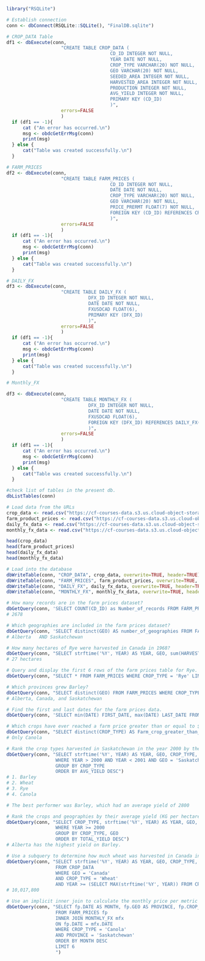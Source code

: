 ```r
library("RSQLite")
```

```r
# Establish connection
conn <- dbConnect(RSQLite::SQLite(), "FinalDB.sqlite")
```

```r
# CROP_DATA Table
df1 <- dbExecute(conn, 
                    "CREATE TABLE CROP_DATA (
                                      CD_ID INTEGER NOT NULL,
                                      YEAR DATE NOT NULL,
                                      CROP_TYPE VARCHAR(20) NOT NULL,
                                      GEO VARCHAR(20) NOT NULL,
                                      SEEDED_AREA INTEGER NOT NULL,
                                      HARVESTED_AREA INTEGER NOT NULL,
                                      PRODUCTION INTEGER NOT NULL,
                                      AVG_YIELD INTEGER NOT NULL,
                                      PRIMARY KEY (CD_ID)
                                      )",
                    errors=FALSE
                    )
  if (df1 == -1){
      cat ("An error has occurred.\n")
      msg <- obdcGetErrMsg(conn)
      print(msg)
  } else {
      cat("Table was created successfully.\n")
  }

```

```r
# FARM_PRICES
df2 <- dbExecute(conn, 
                    "CREATE TABLE FARM_PRICES (
                                      CD_ID INTEGER NOT NULL,
                                      DATE DATE NOT NULL,
                                      CROP_TYPE VARCHAR(20) NOT NULL,
                                      GEO VARCHAR(20) NOT NULL,
                                      PRICE_PRERMT FLOAT(7) NOT NULL,
                                      FOREIGN KEY (CD_ID) REFERENCES CROP_DATA(CD_ID)
                                      )",
                    errors=FALSE
                    )
  if (df1 == -1){
      cat ("An error has occurred.\n")
      msg <- obdcGetErrMsg(conn)
      print(msg)
  } else {
      cat("Table was created successfully.\n")
  }

```

```r
# DAILY_FX
df3 <- dbExecute(conn, 
                    "CREATE TABLE DAILY_FX (
                              DFX_ID INTEGER NOT NULL,
                              DATE DATE NOT NULL,
                              FXUSDCAD FLOAT(6),
                              PRIMARY KEY (DFX_ID)
                              )", 
                    errors=FALSE
                    )
  if (df1 == -1){
      cat ("An error has occurred.\n")
      msg <- obdcGetErrMsg(conn)
      print(msg)
  } else {
      cat("Table was created successfully.\n")
  }
```

```r
# Monthly_FX

df3 <- dbExecute(conn, 
                    "CREATE TABLE MONTHLY_FX (
                              DFX_ID INTEGER NOT NULL,
                              DATE DATE NOT NULL,
                              FXUSDCAD FLOAT(6),
                              FOREIGN KEY (DFX_ID) REFERENCES DAILY_FX(DFX_ID)
                              )", 
                    errors=FALSE
                    )
  if (df1 == -1){
      cat ("An error has occurred.\n")
      msg <- obdcGetErrMsg(conn)
      print(msg)
  } else {
      cat("Table was created successfully.\n")
  }
```

```r
#check list of tables in the present db.
dbListTables(conn)
```

```r
# Load data from the URLs 
crop_data <- read.csv("https://cf-courses-data.s3.us.cloud-object-storage.appdomain.cloud/IBM-RP0203EN-SkillsNetwork/labs/Final%20Project/Annual_Crop_Data.csv")
farm_product_prices <- read.csv("https://cf-courses-data.s3.us.cloud-object-storage.appdomain.cloud/IBM-RP0203EN-SkillsNetwork/labs/Final%20Project/Monthly_Farm_Prices.csv")
daily_fx_data <- read.csv("https://cf-courses-data.s3.us.cloud-object-storage.appdomain.cloud/IBM-RP0203EN-SkillsNetwork/labs/Final%20Project/Daily_FX.csv")
monthly_fx_data <- read.csv("https://cf-courses-data.s3.us.cloud-object-storage.appdomain.cloud/IBM-RP0203EN-SkillsNetwork/labs/Final%20Project/Monthly_FX.csv")

head(crop_data)
head(farm_product_prices)
head(daily_fx_data)
head(monthly_fx_data)
```

```r
# Load into the database
dbWriteTable(conn, "CROP_DATA", crop_data, overwrite=TRUE, header=TRUE)
dbWriteTable(conn, "FARM_PRICES", farm_product_prices, overwrite=TRUE, header=TRUE)
dbWriteTable(conn, "DAILY_FX", daily_fx_data, overwrite=TRUE, header=TRUE)
dbWriteTable(conn, "MONTHLY_FX", monthly_fx_data, overwrite=TRUE, header=TRUE)

```

```r
# How many records are in the farm prices dataset?
dbGetQuery(conn, 'SELECT COUNT(CD_ID) as Number_of_records FROM FARM_PRICES')
# 2678
```

```r
# Which geographies are included in the farm prices dataset?
dbGetQuery(conn, 'SELECT distinct(GEO) AS number_of_geographies FROM FARM_PRICES')
# Alberta	AND Saskatchewan
```
```r
# How many hectares of Rye were harvested in Canada in 1968?
dbGetQuery(conn, "SELECT strftime('%Y', YEAR) AS YEAR, GEO, sum(HARVESTED_AREA) AS Hectares FROM CROP_DATA WHERE YEAR > 1968 AND YEAR < 1969 AND GEO = 'Canada' AND CROP_TYPE = 'Rye'")
# 27 hectares
```

```r
# Query and display the first 6 rows of the farm prices table for Rye.
dbGetQuery(conn, "SELECT * FROM FARM_PRICES WHERE CROP_TYPE = 'Rye' LIMIT 6")
```

```r
# Which provinces grew Barley?
dbGetQuery(conn, "SELECT distinct(GEO) FROM FARM_PRICES WHERE CROP_TYPE = 'Barley'")
# Alberta, Canada, and Saskatchewan
```

```r
# Find the first and last dates for the farm prices data.
dbGetQuery(conn, 'SELECT min(DATE) FIRST_DATE, max(DATE) LAST_DATE FROM FARM_PRICES')
```

```r
# Which crops have ever reached a farm price greater than or equal to $350 per metric tonne?
dbGetQuery(conn, "SELECT distinct(CROP_TYPE) AS Farm_crop_greater_than_$350 FROM FARM_PRICES WHERE PRICE_PRERMT >= 350")
# Only Canola
```

```r
# Rank the crop types harvested in Saskatchewan in the year 2000 by their average yield. Which crop performed best?
dbGetQuery(conn, "SELECT strftime('%Y', YEAR) AS YEAR, GEO, CROP_TYPE, sum(AVG_YIELD) FROM CROP_DATA 
                  WHERE YEAR > 2000 AND YEAR < 2001 AND GEO = 'Saskatchewan' 
                  GROUP BY CROP_TYPE
                  ORDER BY AVG_YIELD DESC")
# 1. Barley
# 2. Wheat
# 3. Rye
# 4. Canola

# The best performer was Barley, which had an average yield of 2800
```

```r
# Rank the crops and geographies by their average yield (KG per hectare) since the year 2000. Which crop and province had the highest average yield since the year 2000?
dbGetQuery(conn, "SELECT CROP_TYPE, strftime('%Y', YEAR) AS YEAR, GEO, AVG(AVG_YIELD) AS TOTAL_YIELD FROM CROP_DATA
                  WHERE YEAR >= 2000
                  GROUP BY CROP_TYPE, GEO
                  ORDER BY TOTAL_YIELD DESC")
# Alberta has the highest yield on Barley.
```
```r
# Use a subquery to determine how much wheat was harvested in Canada in the most recent year of the data.
dbGetQuery(conn, "SELECT strftime('%Y', YEAR) AS YEAR, GEO, CROP_TYPE, sum(HARVESTED_AREA) 
                  FROM CROP_DATA
                  WHERE GEO = 'Canada'
                  AND CROP_TYPE = 'Wheat'
                  AND YEAR >= (SELECT MAX(strftime('%Y', YEAR)) FROM CROP_DATA)")
# 10,017,800
```

```r
# Use an implicit inner join to calculate the monthly price per metric tonne of Canola grown in Saskatchewan in both Canadian and US dollars. Display the most recent 6 months of the data.
dbGetQuery(conn, "SELECT fp.DATE AS MONTH, fp.GEO AS PROVINCE, fp.CROP_TYPE AS CROP_TYPE, fp.PRICE_PRERMT AS CANADIAN_PRICE, fp.PRICE_PRERMT / mfx.FXUSDCAD                    AS US_PRICE
                  FROM FARM_PRICES fp
                  INNER JOIN MONTHLY_FX mfx
                  ON fp.DATE = mfx.DATE
                  WHERE CROP_TYPE = 'Canola'
                  AND PROVINCE = 'Saskatchewan'
                  ORDER BY MONTH DESC
                  LIMIT 6
                  ")
```




